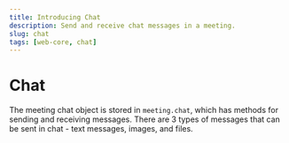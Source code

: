 ```yaml
---
title: Introducing Chat
description: Send and receive chat messages in a meeting.
slug: chat
tags: [web-core, chat]
---
```


# Chat

The meeting chat object is stored in `meeting.chat`, which has methods for sending and receiving messages. There are 3 types of messages that can be sent in chat - text messages, images, and files.

